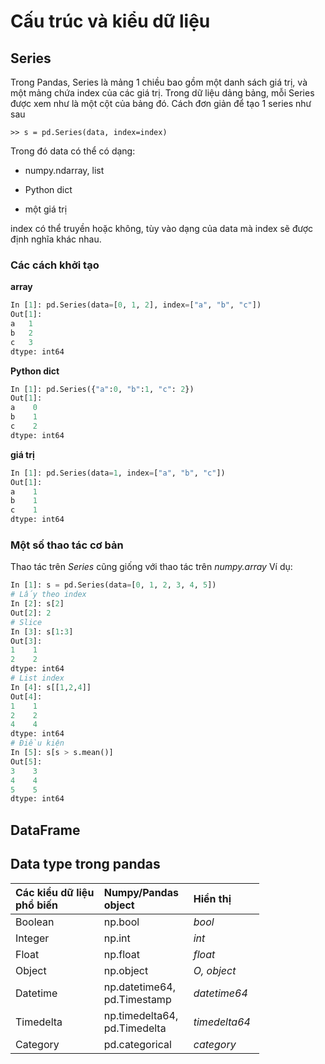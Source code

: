 # Cấu trúc và kiểu dữ liệu 

## Series
Trong Pandas, Series là mảng 1 chiều bao gồm một danh sách giá trị, và một mảng chứa index của các giá trị. Trong dữ liệu dảng bảng, mỗi Series được xem như là một cột của bảng đó. Cách đơn giản để tạo 1 series như sau
```
>> s = pd.Series(data, index=index)
```
Trong đó data có thể  có dạng:

- numpy.ndarray, list

- Python dict

- một giá trị 

index có thể truyền hoặc không, tùy vào dạng của data mà index sẽ được định nghĩa khác nhau.

### Các cách khởi tạo {-}
**array**
```python
In [1]: pd.Series(data=[0, 1, 2], index=["a", "b", "c"])
Out[1]: 
a   1
b   2
c   3
dtype: int64

```

**Python dict**
```python
In [1]: pd.Series({"a":0, "b":1, "c": 2})
Out[1]: 
a    0
b    1
c    2
dtype: int64

```

**giá trị**
```python
In [1]: pd.Series(data=1, index=["a", "b", "c"])
Out[1]: 
a    1
b    1
c    1
dtype: int64
```
### Một số thao tác cơ bản {-}
Thao tác trên *Series* cũng giống với thao tác trên *numpy.array*
Ví dụ:
```python
In [1]: s = pd.Series(data=[0, 1, 2, 3, 4, 5])
# Lấy theo index
In [2]: s[2]
Out[2]: 2
# Slice 
In [3]: s[1:3]
Out[3]:
1    1
2    2
dtype: int64
# List index
In [4]: s[[1,2,4]]
Out[4]:
1    1
2    2
4    4
dtype: int64
# Điều kiện
In [5]: s[s > s.mean()]
Out[5]:
3    3
4    4
5    5
dtype: int64
```
## DataFrame
## Data type trong pandas 

--------------------------------------------------------
Các kiểu dữ liệu        Numpy/Pandas      Hiển thị        
phổ  biến               object         
--------------------    ----------------  --------------
Boolean                 np.bool           *bool*

Integer                 np.int            *int*

Float                   np.float          *float*

Object                  np.object         *O, object*

Datetime                np.datetime64,    *datetime64*
                        pd.Timestamp 

Timedelta               np.timedelta64,   *timedelta64*
                        pd.Timedelta
                        
Category                pd.categorical    *category*              
                     
--------------------------------------------------------
